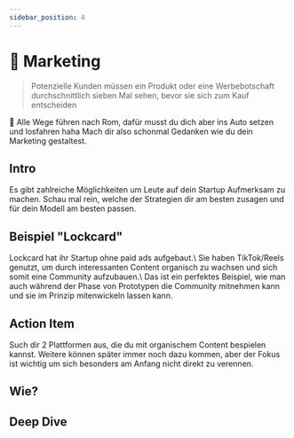 ```yaml
---
sidebar_position: 4
---
```


# 🤩 Marketing

> Potenzielle Kunden müssen ein Produkt oder eine Werbebotschaft durchschnittlich sieben Mal sehen, bevor sie sich zum Kauf entscheiden

<Callout>
  🫨 Alle Wege führen nach Rom, dafür musst du dich aber ins Auto setzen und losfahren haha
Mach dir also schonmal Gedanken wie du dein Marketing gestaltest.
</Callout>

## Intro

<TwoColumns>
  Es gibt zahlreiche Möglichkeiten um Leute auf dein Startup Aufmerksam zu machen.
  Schau mal rein, welche der Strategien dir am besten zusagen und für dein Modell am besten passen.
  <YouTube videoId="zG_IXr6NXAg"/>
</TwoColumns>

## Beispiel "Lockcard"

<TwoColumns>
  Lockcard hat ihr Startup ohne paid ads aufgebaut.\
  Sie haben TikTok/Reels genutzt, um durch interessanten Content organisch zu wachsen und sich somit eine Community aufzubauen.\
  Das ist ein perfektes Beispiel, wie man auch während der Phase von Prototypen die Community mitnehmen kann und sie im Prinzip mitenwickeln lassen kann.
  <YouTube videoId="tMZZgfkYO80"/>
</TwoColumns>

## Action Item

Such dir 2 Plattformen aus, die du mit organischem Content bespielen kannst.
Weitere können später immer noch dazu kommen, aber der Fokus ist wichtig um sich besonders am Anfang nicht direkt zu verennen.

## Wie?

<Tooltipp
  toolName="Notion"
  toolDescription="Achtung: Nicht erschrecken lassen, es ist sehr umfangreich - daher umso hilfreicher :)"
  toolSource="https://www.notion.so/notion/Marketing-Team-in-a-Box-7890a3c7b50245b4bdb9e5f4d7531e0f"
  buttonText="Dupliziere das Board"
/>

## Deep Dive

<TwoColumns>
  <YouTube videoId="R8DjaBleN7E" />
  <YouTube videoId="k2rpBhMY0ys" />
  <YouTube videoId="hyYCn_kAngI" />
  <YouTube videoId="IjS9eTpmhgk" />
</TwoColumns>
